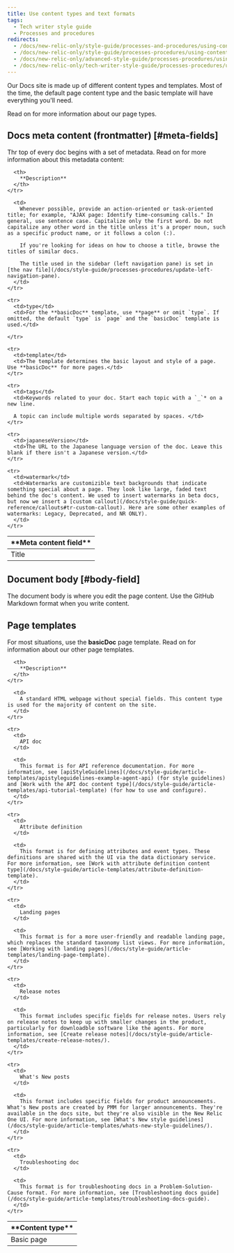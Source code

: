 ```yaml
---
title: Use content types and text formats
tags:
  - Tech writer style guide
  - Processes and procedures
redirects:
  - /docs/new-relic-only/style-guide/processes-and-procedures/using-content-editors
  - /docs/new-relic-only/style-guide/processes-procedures/using-content-editors
  - /docs/new-relic-only/advanced-style-guide/processes-procedures/using-content-editors
  - /docs/new-relic-only/tech-writer-style-guide/processes-procedures/using-content-editors
---
```


Our Docs site is made up of different content types and templates. Most of the time, the default page content type and the basic template will have everything you'll need.

Read on for more information about our page types.

## Docs meta content (frontmatter) [#meta-fields]

Thr top of every doc begins with a set of metadata. Read on for more information about this metadata content:

<table>
  <thead>
    <tr>
      <th width={150}>
        **Meta content field**
      </th>

      <th>
        **Description**
      </th>
    </tr>
  </thead>

  <tbody>
    <tr>
      <td>
        Title
      </td>

      <td>
        Whenever possible, provide an action-oriented or task-oriented title; for example, "AJAX page: Identify time-consuming calls." In general, use sentence case. Capitalize only the first word. Do not capitalize any other word in the title unless it's a proper noun, such as a specific product name, or it follows a colon (:). 

        If you're looking for ideas on how to choose a title, browse the titles of similar docs. 

        The title used in the sidebar (left navigation pane) is set in [the nav file](/docs/style-guide/processes-procedures/update-left-navigation-pane).  
      </td>
    </tr>

    <tr>
      <td>type</td>
      <td>For the **basicDoc** template, use **page** or omit `type`. If omitted, the default `type` is `page` and the `basicDoc` template is used.</td>

    </tr>

    <tr>
      <td>template</td>
      <td>The template determines the basic layout and style of a page. Use **basicDoc** for more pages.</td>
    </tr>

    <tr>
      <td>tags</td>
      <td>Keywords related to your doc. Start each topic with a `_`* on a new line. 
      
      A topic can include multiple words separated by spaces. </td>
    </tr>

    <tr>
      <td>japaneseVersion</td>
      <td>The URL to the Japanese language version of the doc. Leave this blank if there isn't a Japanese version.</td>
    </tr>

    <tr>
      <td>watermark</td>
      <td>Watermarks are customizible text backgrounds that indicate something special about a page. They look like large, faded text behind the doc's content. We used to insert watermarks in beta docs, but now we insert a [custom callout](/docs/style-guide/quick-reference/callouts#tr-custom-callout). Here are some other examples of watermarks: Legacy, Deprecated, and NR ONLY).       
      </td>
    </tr>

  </tbody>
</table>

## Document body [#body-field]

The document body is where you edit the page content. Use the GitHub Markdown format when you write content.

## Page templates

For most situations, use the **basicDoc** page template. Read on for information about our other page templates.

<table>
  <thead>
    <tr>
      <th width={150}>
        **Content type**
      </th>

      <th>
        **Description**
      </th>
    </tr>
  </thead>

  <tbody>
    <tr>
      <td>
        Basic page
      </td>

      <td>
        A standard HTML webpage without special fields. This content type is used for the majority of content on the site.
      </td>
    </tr>

    <tr>
      <td>
        API doc
      </td>

      <td>
        This format is for API reference documentation. For more information, see [apiStyleGuidelines](/docs/style-guide/article-templates/apistyleguidelines-example-agent-api) (for style guidelines) and [Work with the API doc content type](/docs/style-guide/article-templates/api-tutorial-template) (for how to use and configure).
      </td>
    </tr>

    <tr>
      <td>
        Attribute definition
      </td>

      <td>
        This format is for defining attributes and event types. These definitions are shared with the UI via the data dictionary service. For more information, see [Work with attribute definition content type](/docs/style-guide/article-templates/attribute-definition-template).
      </td>
    </tr>

    <tr>
      <td>
        Landing pages
      </td>

      <td>
        This format is for a more user-friendly and readable landing page, which replaces the standard taxonomy list views. For more information, see [Working with landing pages](/docs/style-guide/article-templates/landing-page-template).
      </td>
    </tr>

    <tr>
      <td>
        Release notes
      </td>

      <td>
        This format includes specific fields for release notes. Users rely on release notes to keep up with smaller changes in the product, particularly for downloadble software like the agents. For more information, see [Create release notes](/docs/style-guide/article-templates/create-release-notes/).
      </td>
    </tr>

    <tr>
      <td>
        What's New posts
      </td>

      <td>
        This format includes specific fields for product announcements. What's New posts are created by PMM for larger announcements. They're available in the docs site, but they're also visible in the New Relic One UI. For more information, see [What's New style guidelines](/docs/style-guide/article-templates/whats-new-style-guidelines/).
      </td>
    </tr>

    <tr>
      <td>
        Troubleshooting doc
      </td>

      <td>
        This format is for troubleshooting docs in a Problem-Solution-Cause format. For more information, see [Troubleshooting docs guide](/docs/style-guide/article-templates/troubleshooting-docs-guide).
      </td>
    </tr>
  </tbody>
</table>


